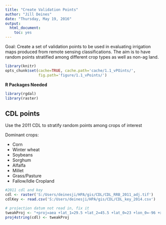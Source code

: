 ```yaml
---
title: "Create Validation Points"
author: "Jill Deines"
date: "Thursday, May 19, 2016"
output: 
  html_document:
    toc: yes
---
```


Goal: Create a set of validation points to be used in evaluating irrigation maps produced from remote sensing classifications. The aim is to have random points stratified among different crop types as well as non-ag land.

```r
library(knitr)
opts_chunk$set(cache=TRUE, cache.path='cache/1.1_vPOints/',
               fig.path='figure/1.1_vPoints/')
```

**R Packages Needed**

```r
library(rgdal)
library(raster)
```

## CDL points
Use the 2011 CDL to stratify random points among crops of interest

Dominant crops:

* Corn
* Winter wheat
* Soybeans
* Sorghum
* Alfalfa
* Millet
* Grass/Pasture
* Fallow/Idle Cropland

```r
#2011 cdl and key
cdl <- raster('S:/Users/deinesji/HPA/gis/CDL/CDL_RRB_2011_adj.tif')
cdlKey <- read.csv('S:/Users/deinesji/HPA/gis/CDL/CDL_key_2014.csv')

# projection datum not read in, fix it
tweakProj <- "+proj=aea +lat_1=29.5 +lat_2=45.5 +lat_0=23 +lon_0=-96 +x_0=0 +y_0=0 +ellps=GRS80 +datum=NAD83 +units=m +no_defs +towgs84=0,0,0"
proj4string(cdl) <- tweakProj


```

